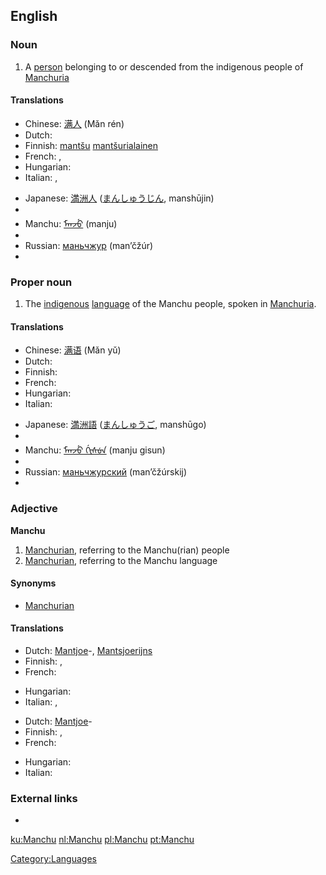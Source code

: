 ==English==
{{wikipedia}}
===Noun===
{{en-noun}}

# A [[person]] belonging to or descended from the indigenous people of [[Manchuria]]

====Translations====
{{trans-top|person}}
* Chinese: [[满人]] (Mǎn rén)
* Dutch: {{t+|nl|Mantsjoe}}
* Finnish: [[mantšu]] [[mantšurialainen]]
* French: {{t+|fr|Mandchou|m}}, {{t+|fr|Mandchoue|f}}
* Hungarian: {{t-|hu|mandzsu}}
* Italian: {{t+|it|manciù}}, {{t+|it|mancese}}
{{trans-mid}}
* Japanese: [[満洲人]] ([[まんしゅうじん]], manshūjin)
* {{trreq|Korean}}
* Manchu: [[ᠮᠠᠨᠵᡠ]] (manju)
* {{trreq|Mongolian}}
* Russian: [[маньчжур]] (man’čžúr) {{m}}
* {{trreq|Tibetan}}
{{trans-bottom}}

===Proper noun===
{{en-proper noun}}

# The [[indigenous]] [[language]] of the Manchu people, spoken in [[Manchuria]].

====Translations====
{{trans-top|language}}
* Chinese: [[满语]] (Mǎn yǔ)
* Dutch: {{t+|nl|Mantsjoe}}
* Finnish: {{t-|fi|mantšu}}
* French: {{t+|fr|mandchou|m}}
* Hungarian: {{t-|hu|mandzsu}}
* Italian: {{t+|it|mancese|m}}
{{trans-mid}}
* Japanese: [[満洲語]] ([[まんしゅうご]], manshūgo)
* {{trreq|Korean}}
* Manchu: [[ᠮᠠᠨᠵᡠ ᡤᡳᠰᡠᠨ]] (manju gisun)
* {{trreq|Mongolian}}
* Russian: [[маньчжурский]] (man’čžúrskij)
* {{trreq|Tibetan}}
{{trans-bottom}}

===Adjective===
'''Manchu'''

# [[Manchurian]], referring to the Manchu(rian) people 
# [[Manchurian]], referring to the Manchu language 

====Synonyms====
* [[Manchurian]]

====Translations====
{{trans-top|Manchurian, referring to the Manchu(rian) people}}
* Dutch: [[Mantjoe]]-, [[Mantsjoerijns]]
* Finnish: {{t-|fi|mantšu}}, {{t-|fi|mantšurialainen}}
* French: {{t+|fr|mandchou}}
{{trans-mid}}
* Hungarian: {{t-|hu|mandzsu}}
* Italian: {{t+|it|mancese}}, {{t-|it|manciuriano}}
{{trans-bottom}}

{{trans-top|Manchurian, referring to the Manchu language}}
* Dutch: [[Mantjoe]]-
* Finnish: {{t-|fi|mantšu}}, {{t-|fi|mantšurialainen}}
* French: {{t+|fr|mandchou}}
{{trans-mid}}
* Hungarian: {{t-|hu|mandzsu}}
* Italian: {{t+|it|mancese}}
{{trans-bottom}}

===External links===
* {{ethnologue|code=mnc}}

[[Category:Languages]]

[[ku:Manchu]]
[[nl:Manchu]]
[[pl:Manchu]]
[[pt:Manchu]]